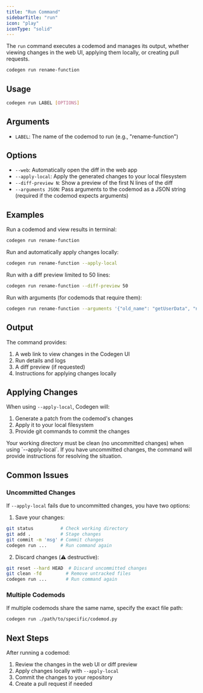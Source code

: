 ```yaml
---
title: "Run Command"
sidebarTitle: "run"
icon: "play"
iconType: "solid"
---
```


The `run` command executes a codemod and manages its output, whether viewing changes in the web UI, applying them locally, or creating pull requests.

```bash
codegen run rename-function
```

## Usage

```bash
codegen run LABEL [OPTIONS]
```

## Arguments

- `LABEL`: The name of the codemod to run (e.g., "rename-function")

## Options

- `--web`: Automatically open the diff in the web app
- `--apply-local`: Apply the generated changes to your local filesystem
- `--diff-preview N`: Show a preview of the first N lines of the diff
- `--arguments JSON`: Pass arguments to the codemod as a JSON string (required if the codemod expects arguments)

## Examples

Run a codemod and view results in terminal:
```bash
codegen run rename-function
```

Run and automatically apply changes locally:
```bash
codegen run rename-function --apply-local
```

Run with a diff preview limited to 50 lines:
```bash
codegen run rename-function --diff-preview 50
```

Run with arguments (for codemods that require them):
```bash
codegen run rename-function --arguments '{"old_name": "getUserData", "new_name": "fetchUserProfile"}'
```

## Output

The command provides:
1. A web link to view changes in the Codegen UI
2. Run details and logs
3. A diff preview (if requested)
4. Instructions for applying changes locally

## Applying Changes

When using `--apply-local`, Codegen will:
1. Generate a patch from the codemod's changes
2. Apply it to your local filesystem
3. Provide git commands to commit the changes

<Note>
Your working directory must be clean (no uncommitted changes) when using `--apply-local`. If you have uncommitted changes, the command will provide instructions for resolving the situation.
</Note>

## Common Issues

### Uncommitted Changes
If `--apply-local` fails due to uncommitted changes, you have two options:

1. Save your changes:
```bash
git status          # Check working directory
git add .           # Stage changes
git commit -m 'msg' # Commit changes
codegen run ...     # Run command again
```

2. Discard changes (⚠️ destructive):
```bash
git reset --hard HEAD  # Discard uncommitted changes
git clean -fd         # Remove untracked files
codegen run ...       # Run command again
```

### Multiple Codemods
If multiple codemods share the same name, specify the exact file path:
```bash
codegen run ./path/to/specific/codemod.py
```

## Next Steps

After running a codemod:
1. Review the changes in the web UI or diff preview
2. Apply changes locally with `--apply-local`
3. Commit the changes to your repository
4. Create a pull request if needed
